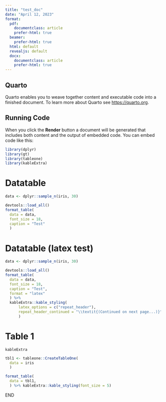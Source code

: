 ```yaml
---
title: "test_doc"
date: "April 12, 2023"
format:
  pdf: 
    documentclass: article
    prefer-html: true
  beamer: 
    prefer-html: true
  html: default
  revealjs: default
  docx:
    documentclass: article
    prefer-html: true
---
```


## Quarto

Quarto enables you to weave together content and executable code into a finished document. To learn more about Quarto see <https://quarto.org>.

## Running Code

When you click the **Render** button a document will be generated that includes both content and the output of embedded code. You can embed code like this:

```r
library(dplyr)
library(gt)
library(tableone)
library(kableExtra)
```

\newpage

# Datatable 

```r
data <- dplyr::sample_n(iris, 30)

devtools::load_all()
format_table(
  data = data,
  font_size = 18,
  caption = "Test"
  )
```

# Datatable (latex test)

```r
data <- dplyr::sample_n(iris, 30)

devtools::load_all()
format_table(
  data = data,
  font_size = 18,
  caption = "Test",
  format = "latex"
  ) %>% 
  kableExtra::kable_styling(
      latex_options = c("repeat_header"),
      repeat_header_continued = "\\textit{(Continued on next page...)}"
      )
```

# Table 1

`kableExtra`

```r
tbl1 <- tableone::CreateTableOne(
  data = iris
  )

format_table(
  data = tbl1,
  ) %>% kableExtra::kable_styling(font_size = 5)
```

END
